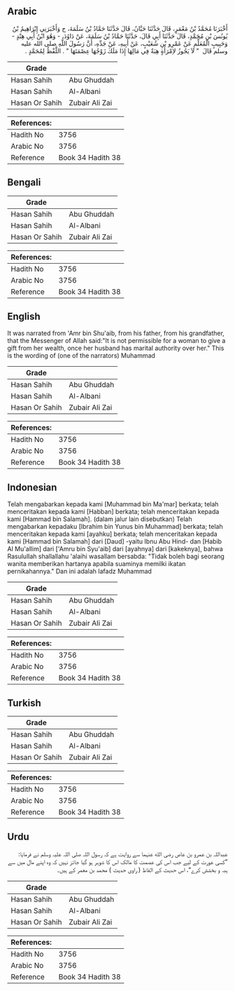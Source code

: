 ## Arabic


<div dir="rtl" lang="ar" style={{fontSize:'larger',backgroundColor:'#f8f9fa',padding:20}}>
أَخْبَرَنَا مُحَمَّدُ بْنُ مَعْمَرٍ، قَالَ حَدَّثَنَا حَبَّانُ، قَالَ حَدَّثَنَا حَمَّادُ بْنُ سَلَمَةَ، ح وَأَخْبَرَنِي إِبْرَاهِيمُ بْنُ يُونُسَ بْنِ مُحَمَّدٍ، قَالَ حَدَّثَنَا أَبِي قَالَ، حَدَّثَنَا حَمَّادُ بْنُ سَلَمَةَ، عَنْ دَاوُدَ، - وَهُوَ ابْنُ أَبِي هِنْدٍ - وَحَبِيبٍ الْمُعَلِّمِ عَنْ عَمْرِو بْنِ شُعَيْبٍ، عَنْ أَبِيهِ، عَنْ جَدِّهِ، أَنَّ رَسُولَ اللَّهِ صلى الله عليه وسلم قَالَ ‏ "‏ لاَ يَجُوزُ لاِمْرَأَةٍ هِبَةٌ فِي مَالِهَا إِذَا مَلَكَ زَوْجُهَا عِصْمَتَهَا ‏"‏ ‏.‏ اللَّفْظُ لِمُحَمَّدٍ ‏.‏
</div>
<div style={{backgroundColor:'#f8f9fa',padding:20, marginBottom: 10}}><table> <thead> <tr> <th>Grade</th> <th></th> </tr> </thead> <tbody> <tr><td>Hasan Sahih</td><td>Abu Ghuddah</td></tr><tr><td>Hasan Sahih</td><td>Al-Albani</td></tr><tr><td>Hasan Or Sahih</td><td>Zubair Ali Zai</td></tr></tbody></table><table> <thead> <tr> <th>References:</th> <th></th> </tr> </thead> <tbody><tr><td>Hadith No</td><td>3756</td></tr><tr><td>Arabic No</td><td>3756</td></tr><tr><td>Reference</td><td>Book 34 Hadith 38</td></tr></tbody></table></div>

## Bengali


<div dir="ltr" lang="bn" style={{fontSize:'larger',backgroundColor:'#f8f9fa',padding:20}}>

</div>
<div style={{backgroundColor:'#f8f9fa',padding:20, marginBottom: 10}}><table> <thead> <tr> <th>Grade</th> <th></th> </tr> </thead> <tbody> <tr><td>Hasan Sahih</td><td>Abu Ghuddah</td></tr><tr><td>Hasan Sahih</td><td>Al-Albani</td></tr><tr><td>Hasan Or Sahih</td><td>Zubair Ali Zai</td></tr></tbody></table><table> <thead> <tr> <th>References:</th> <th></th> </tr> </thead> <tbody><tr><td>Hadith No</td><td>3756</td></tr><tr><td>Arabic No</td><td>3756</td></tr><tr><td>Reference</td><td>Book 34 Hadith 38</td></tr></tbody></table></div>

## English


<div dir="ltr" lang="en" style={{fontSize:'larger',backgroundColor:'#f8f9fa',padding:20}}>
It was narrated from 'Amr bin Shu'aib, from his father, from his grandfather, that the Messenger of Allah said:"It is not permissible for a woman to give a gift from her wealth, once her husband has marital authority over her." This is the wording of (one of the narrators) Muhammad
</div>
<div style={{backgroundColor:'#f8f9fa',padding:20, marginBottom: 10}}><table> <thead> <tr> <th>Grade</th> <th></th> </tr> </thead> <tbody> <tr><td>Hasan Sahih</td><td>Abu Ghuddah</td></tr><tr><td>Hasan Sahih</td><td>Al-Albani</td></tr><tr><td>Hasan Or Sahih</td><td>Zubair Ali Zai</td></tr></tbody></table><table> <thead> <tr> <th>References:</th> <th></th> </tr> </thead> <tbody><tr><td>Hadith No</td><td>3756</td></tr><tr><td>Arabic No</td><td>3756</td></tr><tr><td>Reference</td><td>Book 34 Hadith 38</td></tr></tbody></table></div>

## Indonesian


<div dir="ltr" lang="id" style={{fontSize:'larger',backgroundColor:'#f8f9fa',padding:20}}>
Telah mengabarkan kepada kami [Muhammad bin Ma'mar] berkata; telah menceritakan kepada kami [Habban] berkata; telah menceritakan kepada kami [Hammad bin Salamah]. (dalam jalur lain disebutkan) Telah mengabarkan kepadaku [Ibrahim bin Yunus bin Muhammad] berkata; telah menceritakan kepada kami [ayahku] berkata; telah menceritakan kepada kami [Hammad bin Salamah] dari [Daud] -yaitu Ibnu Abu Hind- dan [Habib Al Mu'allim] dari ['Amru bin Syu'aib] dari [ayahnya] dari [kakeknya], bahwa Rasulullah shallallahu 'alaihi wasallam bersabda: "Tidak boleh bagi seorang wanita memberikan hartanya apabila suaminya memilki ikatan pernikahannya." Dan ini adalah lafadz Muhammad
</div>
<div style={{backgroundColor:'#f8f9fa',padding:20, marginBottom: 10}}><table> <thead> <tr> <th>Grade</th> <th></th> </tr> </thead> <tbody> <tr><td>Hasan Sahih</td><td>Abu Ghuddah</td></tr><tr><td>Hasan Sahih</td><td>Al-Albani</td></tr><tr><td>Hasan Or Sahih</td><td>Zubair Ali Zai</td></tr></tbody></table><table> <thead> <tr> <th>References:</th> <th></th> </tr> </thead> <tbody><tr><td>Hadith No</td><td>3756</td></tr><tr><td>Arabic No</td><td>3756</td></tr><tr><td>Reference</td><td>Book 34 Hadith 38</td></tr></tbody></table></div>

## Turkish


<div dir="ltr" lang="tr" style={{fontSize:'larger',backgroundColor:'#f8f9fa',padding:20}}>

</div>
<div style={{backgroundColor:'#f8f9fa',padding:20, marginBottom: 10}}><table> <thead> <tr> <th>Grade</th> <th></th> </tr> </thead> <tbody> <tr><td>Hasan Sahih</td><td>Abu Ghuddah</td></tr><tr><td>Hasan Sahih</td><td>Al-Albani</td></tr><tr><td>Hasan Or Sahih</td><td>Zubair Ali Zai</td></tr></tbody></table><table> <thead> <tr> <th>References:</th> <th></th> </tr> </thead> <tbody><tr><td>Hadith No</td><td>3756</td></tr><tr><td>Arabic No</td><td>3756</td></tr><tr><td>Reference</td><td>Book 34 Hadith 38</td></tr></tbody></table></div>

## Urdu


<div dir="rtl" lang="ur" style={{fontSize:'larger',backgroundColor:'#f8f9fa',padding:20}}>
عبداللہ بن عمرو بن عاص رضی الله عنہما سے روایت ہے کہ رسول اللہ صلی اللہ علیہ وسلم نے فرمایا: ”کسی عورت کے لیے جب اس کی عصمت کا مالک اس کا شوہر ہو گیا جائز نہیں کہ وہ اپنے مال میں سے ہبہ و بخشش کرے“، اس حدیث کے الفاظ ( راوی حدیث ) محمد بن معمر کے ہیں۔
</div>
<div style={{backgroundColor:'#f8f9fa',padding:20, marginBottom: 10}}><table> <thead> <tr> <th>Grade</th> <th></th> </tr> </thead> <tbody> <tr><td>Hasan Sahih</td><td>Abu Ghuddah</td></tr><tr><td>Hasan Sahih</td><td>Al-Albani</td></tr><tr><td>Hasan Or Sahih</td><td>Zubair Ali Zai</td></tr></tbody></table><table> <thead> <tr> <th>References:</th> <th></th> </tr> </thead> <tbody><tr><td>Hadith No</td><td>3756</td></tr><tr><td>Arabic No</td><td>3756</td></tr><tr><td>Reference</td><td>Book 34 Hadith 38</td></tr></tbody></table></div>